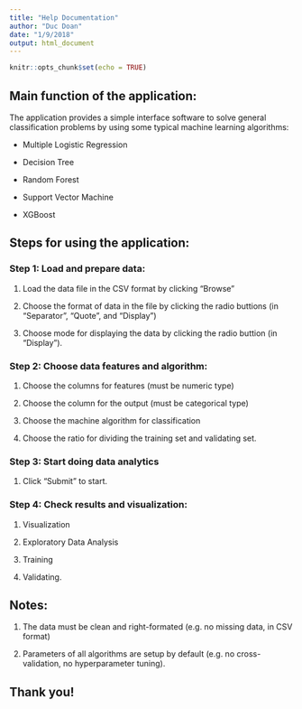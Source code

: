 ---
title: "Help Documentation"
author: "Duc Doan"
date: "1/9/2018"
output: html_document
---

```{r setup, include=FALSE}
knitr::opts_chunk$set(echo = TRUE)
```

## Main function of the application:

The application provides a simple interface software to solve general classification problems by using some typical machine learning algorithms:

* Multiple Logistic Regression

* Decision Tree

* Random Forest

* Support Vector Machine

* XGBoost

## Steps for using the application:

### Step 1: Load and prepare data:

1. Load the data file in the CSV format by clicking "Browse"

2. Choose the format of data in the file by clicking the radio buttions (in "Separator", "Quote", and "Display")

3. Choose mode for displaying the data by clicking the radio buttion (in "Display").

### Step 2: Choose data features and algorithm: 

1. Choose the columns for features (must be numeric type)

2. Choose the column for the output (must be categorical type)

3. Choose the machine algorithm for classification

4. Choose the ratio for dividing the training set and validating set.

### Step 3: Start doing data analytics

1. Click "Submit" to start.

### Step 4: Check results and visualization:

1. Visualization

2. Exploratory Data Analysis

3. Training

4. Validating.

## Notes:

1. The data must be clean and right-formated (e.g. no missing data, in CSV format) 

2. Parameters of all algorithms are setup by default (e.g. no cross-validation, no hyperparameter tuning).

## Thank you!
